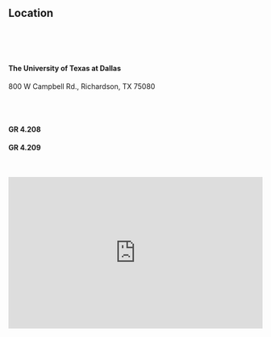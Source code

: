 <section id="location">
<div class="container col-lg-12 mx-auto text-center">

<h2>Location</h2>

<br><div class="row">
<div class="col-lg-5 text-center">

<br>
<br><h4>The University of Texas at Dallas</h4>
800 W Campbell Rd., Richardson, TX 75080

<br>
<br><h4>GR 4.208</h4>
<h4>GR 4.209</h4>
<br>

</div>

<!-- <div class="col-lg-1 text-right"></div> -->

<div class="col-lg-6 text-left">

<!-- <div style="max-width:500px; overflow:hidden;c olor:red; width:500px; height:300px;"> -->
<!-- <div id="mymap-canvas" style="height:100%; width:100%; max-width:100%;"> -->

<iframe style="height:300px;width:100%;border:0;" frameborder="0" src="https://www.google.com/maps/embed/v1/place?q=ut+dallas&key=AIzaSyBFw0Qbyq9zTFTd-tUY6dZWTgaQzuU17R8"></iframe>
<!-- </div> -->
<!-- </div> -->

</div>
</div>

</div>
</section>